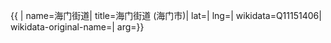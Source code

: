 {{ {{{1|PRC admin/showdata}}}|
name=海门街道|
title=海门街道 (海门市)|
lat=|
lng=|
wikidata=Q11151406|
wikidata-original-name=|
arg={{{arg|}}}}}